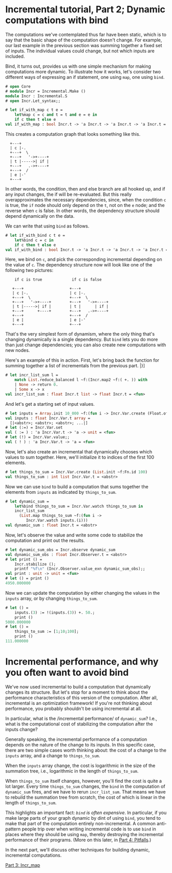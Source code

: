 # Incremental tutorial, Part 2; Dynamic computations with bind

The computations we've contemplated thus far have been static, which
is to say that the basic shape of the computation doesn't change.  For
example, our last example in the previous section was summing together
a fixed set of inputs.  The individual values could change, but not
which inputs are included.

Bind, it turns out, provides us with one simple mechanism for making
computations more dynamic.  To illustrate how it works, let's consider
two different ways of expressing an if statement, one using `map`, one
using `bind`.

```ocaml
# open Core
# module Incr = Incremental.Make ()
module Incr : Incremental.S
# open Incr.Let_syntax;;

# let if_with_map c t e =
    let%map c = c and t = t and e = e in
    if c then t else e
val if_with_map : bool Incr.t -> 'a Incr.t -> 'a Incr.t -> 'a Incr.t = <fun>
```

This creates a computation graph that looks something like this.

```
  +---+
  | c |-.
  +---+  \
  +---+   '->+----+
  | t |----->| if |
  +---+   .->+----+
  +---+  /
  | e |-'
  +---+
```

In other words, the condition, then and else branch are all hooked up,
and if any input changes, the if will be re-evaluated.  But this
really overapproximates the necessary dependencies, since, when the
condition `c` is true, the `if` node should only depend on the `t`,
not on the `e` node; and the reverse when `c` is false.  In other
words, the dependency structure should depend dynamically on the data.

We can write that using `bind` as follows.

```ocaml
# let if_with_bind c t e =
    let%bind c = c in
    if c then t else e
val if_with_bind : bool Incr.t -> 'a Incr.t -> 'a Incr.t -> 'a Incr.t = <fun>
```

Here, we bind on `c`, and pick the corresponding incremental depending
on the value of `c`.  The dependency structure now will look like one
of the following two pictures:

```
    if c is true             if c is false

   +---+                    +---+
   | c |-.                  | c |-.
   +---+  \                 +---+  \
   +---+   '->+----+        +---+   '->+----+
   | t |----->| if |        | t |      | if |
   +---+      +----+        +---+   .->+----+
   +---+                    +---+  /
   | e |                    | e |-'
   +---+                    +---+
```

That's the very simplest form of dynamism, where the only thing that's
changing dynamically is a single dependency. But `bind` lets you do more
than just change dependencies; you can also create new computations
with new nodes.

Here's an example of this in action. First, let's bring back the
function for summing together a list of incrementals from the previous
part.
|}]

```ocaml
# let incr_list_sum l =
    match List.reduce_balanced l ~f:(Incr.map2 ~f:( +. )) with
    | None -> return 0.
    | Some x -> x
val incr_list_sum : float Incr.t list -> float Incr.t = <fun>
```

And let's get a starting set of input values.


```ocaml non-deterministic
# let inputs = Array.init 10_000 ~f:(fun i -> Incr.Var.create (Float.of_int i));;
val inputs : float Incr.Var.t array =
  [|<abstr>; <abstr>; <abstr>; ...|]
# let (:=) = Incr.Var.set
val ( := ) : 'a Incr.Var.t -> 'a -> unit = <fun>
# let (!) = Incr.Var.value;;
val ( ! ) : 'a Incr.Var.t -> 'a = <fun>
```

Now, let's also create an incremental that dynamically chooses which
values to sum together.  Here, we'll initialize it to indices of the
first 100 elements.

```ocaml
# let things_to_sum = Incr.Var.create (List.init ~f:Fn.id 100)
val things_to_sum : int list Incr.Var.t = <abstr>
```

Now we can use `bind` to build a computation that sums together the
elements from `inputs` as indicated by `things_to_sum`.

```ocaml
# let dynamic_sum =
    let%bind things_to_sum = Incr.Var.watch things_to_sum in
    incr_list_sum
      (List.map things_to_sum ~f:(fun i ->
         Incr.Var.watch inputs.(i)))
val dynamic_sum : float Incr.t = <abstr>
```

Now, let's observe the value and write some code to stabilize the
computation and print out the results.

```ocaml
# let dynamic_sum_obs = Incr.observe dynamic_sum
val dynamic_sum_obs : float Incr.Observer.t = <abstr>
# let print () =
    Incr.stabilize ();
    printf "%f\n" (Incr.Observer.value_exn dynamic_sum_obs);;
val print : unit -> unit = <fun>
# let () = print ()
4950.000000
```

Now we can update the computation by either changing the values in the
`inputs` array, or by changing `things_to_sum`.

```ocaml
# let () =
    inputs.(3) := !(inputs.(3)) +. 50.;
    print ()
5000.000000
# let () =
    things_to_sum := [1;10;100];
    print ()
111.000000
```

# Incremental performance, and why you often want to avoid bind

We've now used incremental to build a computation that dynamically
changes its structure. But let's stop for a moment to think about the
performance characteristics of this version of the computation.  After
all, incremental is an optimization framework! If you're not thinking
about performance, you probably shouldn't be using incremental at all.

In particular, what is the /incremental performance/ of `dynamic_sum`?
I.e., what is the computational cost of stabilizing the computation
after the inputs change?

Generally speaking, the incremental performance of a computation
depends on the nature of the change to its inputs. In this specific
case, there are two simple cases worth thinking about: the cost of a
change to the `inputs` array, and a change to `things_to_sum`.

When the `inputs` array change, the cost is logarithmic in the size of
the summation tree, i.e., logarithmic in the length of
`things_to_sum`.

When `things_to_sum` itself changes, however, you'll find the cost is
quite a lot larger.  Every time `things_to_sum` changes, the `bind` in
the computation of `dynamic_sum` fires, and we have to rerun
`incr_list_sum`.  That means we have to rebuild the summation tree
from scratch, the cost of which is linear in the length of
`things_to_sum`.

This highlights an important fact: *`bind` is often expensive*. In
particular, if you make large parts of your graph dynamic by dint of
using `bind`, you tend to make that part of the computation entirely
non-incremental.  A common anti-pattern people trip over when writing
incremental code is to use `bind` in places where they should be using
`map`, thereby destroying the incremental performance of their
programs. (More on this later, in [Part 4:
Pitfalls](./part4-pitfalls.mdx).)

In the next part, we'll discuss other techniques for building dynamic,
incremental computations.

[Part 3: Incr\_map](./part3-map.mdx)
